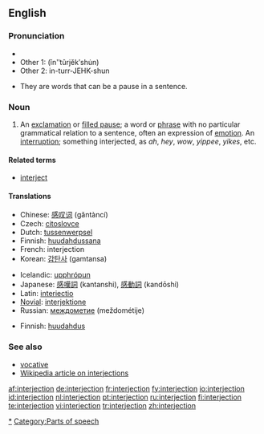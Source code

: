 {{wikipedia}}
==English==

===Pronunciation===
* {{IPA|/ˌɪn.tɝ.ˈʤɛk.ʃn̩/}}
*Other 1: (ĭnʺtûrjĕkʹshu̇n)
*Other 2: in-turr-JEHK-shun
* {{audio|en-us-interjection.ogg|Audio (US)}}  They are words that can be a pause in a sentence.

===Noun===
{{en-noun}}

# {{grammar}} An [[exclamation]] or [[filled pause]]; a word or [[phrase]] with no particular grammatical relation to a sentence, often an expression of [[emotion]].  An [[interruption]]; something interjected, as ''ah'', ''hey'', ''wow'', ''yippee'', ''yikes'', etc.

====Related terms====
*[[interject]]

====Translations====
{{trans-top|an exclamation or filled pause in grammar}}
*Chinese: [[感叹词]] (gǎntàncí)
*Czech: [[citoslovce]] {{n}}
*Dutch: [[tussenwerpsel]] {{n}}
*Finnish: [[huudahdussana]]
*French: interjection {{f}}
*Korean: [[감탄사]] (gamtansa)
{{trans-mid}}
*Icelandic: [[upphrópun]] {{f}}
*Japanese: [[感嘆詞]] (kantanshi), [[感動詞]] (kandōshi)
*Latin: [[interiectio]] {{f}}
*[[Novial]]: [[interjektione]]
*Russian: [[междометие]] (meždométije) {{n}}
{{trans-bottom}}

{{trans-top|an interruption}}
*Finnish: [[huudahdus]]
{{trans-mid}}
{{trans-bottom}}

===See also===
*[[vocative]]
*[[w:Interjection|Wikipedia article on interjections]]

[[Category:Interjections|*]]
[[Category:Parts of speech]]

[[af:interjection]]
[[de:interjection]]
[[fr:interjection]]
[[fy:interjection]]
[[io:interjection]]
[[id:interjection]]
[[nl:interjection]]
[[pt:interjection]]
[[ru:interjection]]
[[fi:interjection]]
[[te:interjection]]
[[vi:interjection]]
[[tr:interjection]]
[[zh:interjection]]